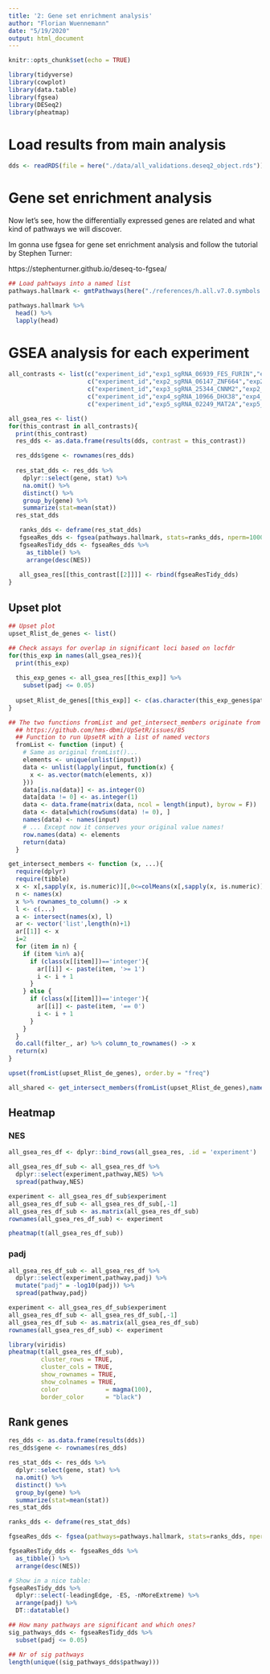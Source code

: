 ```yaml
---
title: '2: Gene set enrichment analysis'
author: "Florian Wuennemann"
date: "5/19/2020"
output: html_document
---
```


```r
knitr::opts_chunk$set(echo = TRUE)

library(tidyverse)
library(cowplot)
library(data.table)
library(fgsea)
library(DESeq2)
library(pheatmap)
```



# Load results from main analysis

```r
dds <- readRDS(file = here("./data/all_validations.deseq2_object.rds"))
```


# Gene set enrichment analysis

Now let's see, how the differentially expressed genes are related and what kind of pathways we will discover.

Im gonna use fgsea for gene set enrichment analysis and follow the tutorial by Stephen Turner:

https://stephenturner.github.io/deseq-to-fgsea/

```r
## Load pahtways into a named list
pathways.hallmark <- gmtPathways(here("./references/h.all.v7.0.symbols.gmt"))
```

```r
pathways.hallmark %>% 
  head() %>% 
  lapply(head)
```


# GSEA analysis for each experiment

```r
all_contrasts <- list(c("experiment_id","exp1_sgRNA_06939_FES_FURIN","exp1_safe_FES_FURIN"),
                      c("experiment_id","exp2_sgRNA_06147_ZNF664","exp2_safe_ZNF664_CNNM2"),
                      c("experiment_id","exp3_sgRNA_25344_CNNM2","exp2_safe_ZNF664_CNNM2"),
                      c("experiment_id","exp4_sgRNA_10966_DHX38","exp4_safe_DHX38"),
                      c("experiment_id","exp5_sgRNA_02249_MAT2A","exp5_safe_MAT2A"))

all_gsea_res <- list()
for(this_contrast in all_contrasts){
  print(this_contrast)
  res_dds <- as.data.frame(results(dds, contrast = this_contrast))

  res_dds$gene <- rownames(res_dds)
  
  res_stat_dds <- res_dds %>%
    dplyr::select(gene, stat) %>%
    na.omit() %>%
    distinct() %>%
    group_by(gene) %>%
    summarize(stat=mean(stat))
  res_stat_dds

   ranks_dds <- deframe(res_stat_dds)
   fgseaRes_dds <- fgsea(pathways.hallmark, stats=ranks_dds, nperm=100000)
   fgseaResTidy_dds <- fgseaRes_dds %>%
     as_tibble() %>% 
     arrange(desc(NES))
   
   all_gsea_res[[this_contrast[[2]]]] <- rbind(fgseaResTidy_dds)
}

```

## Upset plot

```r
## Upset plot
upset_Rlist_de_genes <- list()

## Check assays for overlap in significant loci based on locfdr
for(this_exp in names(all_gsea_res)){
  print(this_exp)
  
  this_exp_genes <- all_gsea_res[[this_exp]] %>%
    subset(padj <= 0.05)
  
  upset_Rlist_de_genes[[this_exp]] <- c(as.character(this_exp_genes$pathway))
}
```


```r
## The two functions fromList and get_intersect_members originate from this github post:
  ## https://github.com/hms-dbmi/UpSetR/issues/85
  ## Function to run UpsetR with a list of named vectors
  fromList <- function (input) {
    # Same as original fromList()...
    elements <- unique(unlist(input))
    data <- unlist(lapply(input, function(x) {
      x <- as.vector(match(elements, x))
    }))
    data[is.na(data)] <- as.integer(0)
    data[data != 0] <- as.integer(1)
    data <- data.frame(matrix(data, ncol = length(input), byrow = F))
    data <- data[which(rowSums(data) != 0), ]
    names(data) <- names(input)
    # ... Except now it conserves your original value names!
    row.names(data) <- elements
    return(data)
  }

get_intersect_members <- function (x, ...){
  require(dplyr)
  require(tibble)
  x <- x[,sapply(x, is.numeric)][,0<=colMeans(x[,sapply(x, is.numeric)],na.rm=T) & colMeans(x[,sapply(x, is.numeric)],na.rm=T)<=1]
  n <- names(x)
  x %>% rownames_to_column() -> x
  l <- c(...)
  a <- intersect(names(x), l)
  ar <- vector('list',length(n)+1)
  ar[[1]] <- x
  i=2
  for (item in n) {
    if (item %in% a){
      if (class(x[[item]])=='integer'){
        ar[[i]] <- paste(item, '>= 1')
        i <- i + 1
      }
    } else {
      if (class(x[[item]])=='integer'){
        ar[[i]] <- paste(item, '== 0')
        i <- i + 1
      }
    }
  }
  do.call(filter_, ar) %>% column_to_rownames() -> x
  return(x)
}

```


```r
upset(fromList(upset_Rlist_de_genes), order.by = "freq")
```


```r
all_shared <- get_intersect_members(fromList(upset_Rlist_de_genes),names(all_gsea_res))
```

## Heatmap

### NES

```r
all_gsea_res_df <- dplyr::bind_rows(all_gsea_res, .id = 'experiment')
```

```r
all_gsea_res_df_sub <- all_gsea_res_df %>%
  dplyr::select(experiment,pathway,NES) %>%
  spread(pathway,NES)

experiment <- all_gsea_res_df_sub$experiment
all_gsea_res_df_sub <- all_gsea_res_df_sub[,-1]
all_gsea_res_df_sub <- as.matrix(all_gsea_res_df_sub)
rownames(all_gsea_res_df_sub) <- experiment
```

```r
pheatmap(t(all_gsea_res_df_sub))
```

### padj


```r
all_gsea_res_df_sub <- all_gsea_res_df %>%
  dplyr::select(experiment,pathway,padj) %>%
  mutate("padj" = -log10(padj)) %>%
  spread(pathway,padj)

experiment <- all_gsea_res_df_sub$experiment
all_gsea_res_df_sub <- all_gsea_res_df_sub[,-1]
all_gsea_res_df_sub <- as.matrix(all_gsea_res_df_sub)
rownames(all_gsea_res_df_sub) <- experiment
```

```r
library(viridis)
pheatmap(t(all_gsea_res_df_sub),
         cluster_rows = TRUE,
         cluster_cols = TRUE,
         show_rownames = TRUE,
         show_colnames = TRUE,
         color             = magma(100),
         border_color      = "black")
```


## Rank genes

```r
res_dds <- as.data.frame(results(dds))
res_dds$gene <- rownames(res_dds)

res_stat_dds <- res_dds %>% 
  dplyr::select(gene, stat) %>% 
  na.omit() %>% 
  distinct() %>% 
  group_by(gene) %>% 
  summarize(stat=mean(stat))
res_stat_dds

ranks_dds <- deframe(res_stat_dds)
```


```r
fgseaRes_dds <- fgsea(pathways=pathways.hallmark, stats=ranks_dds, nperm=100000)
```

```r
fgseaResTidy_dds <- fgseaRes_dds %>%
  as_tibble() %>%
  arrange(desc(NES))

# Show in a nice table:
fgseaResTidy_dds %>% 
  dplyr::select(-leadingEdge, -ES, -nMoreExtreme) %>% 
  arrange(padj) %>% 
  DT::datatable()
```


```r
## How many pathways are significant and which ones?
sig_pathways_dds <- fgseaResTidy_dds %>%
  subset(padj <= 0.05)

## Nr of sig pathways
length(unique((sig_pathways_dds$pathway)))
```

